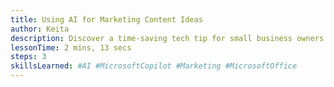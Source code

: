 ```yaml
---
title: Using AI for Marketing Content Ideas
author: Keita
description: Discover a time-saving tech tip for small business owners struggling to maintain their online presence. Keita will show step-by-step how she uses Bing Copilot (http://bing.com), Microsoft's free AI tool, to generate over 30 content ideas for her social media posts, blog, and newsletter. 
lessonTime: 2 mins, 13 secs
steps: 3
skillsLearned: #AI #MicrosoftCopilot #Marketing #MicrosoftOffice
---
```



<LessonStep
  step="1"
  title="Introducing Bing Copilot"
  description="How to use Microsoft’s free browser AI tool, Bing Copilot, on http://bing.com to come up with marketing content for your brand."
  embedURL="https://www.youtube.com/embed/vVmwpdTu2uY?si=yEgZOZg8Ui7KtvQ7"
/>

<LessonStep
  step="2"
  title="Effective AI prompt"
  description="Keita shares an example of how to write a prompt into Bing Copilot to get a table of 30 easy-to-use marketing content ideas."
  embedURL="https://youtube.com/embed/gDwNpctC4Uw?si=QIumBllPH0Ok_FmZ"
/>

<LessonStep
  step="3"
  title="Download AI results"
  description="The results of writing a solid Bing Copilot prompt that can be downloaded to your computer for use in your next marketing push."
  embedURL="https://www.youtube.com/embed/kifD9Am0U0E?si=uVMdLMsmX_c1e_tn"
/>
